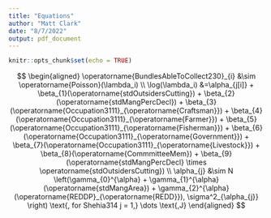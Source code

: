 ```yaml
---
title: "Equations"
author: "Matt Clark"
date: "8/7/2022"
output: pdf_document
---
```


```r
knitr::opts_chunk$set(echo = TRUE)
```

$$
\begin{aligned}
  \operatorname{BundlesAbleToCollect230}_{i}  &\sim \operatorname{Poisson}(\lambda_i) \\
    \log(\lambda_i) &=\alpha_{j[i]} + \beta_{1}(\operatorname{stdOutsidersCutting}) + \beta_{2}(\operatorname{stdMangPercDecl}) + \beta_{3}(\operatorname{Occupation3111}_{\operatorname{Craftsman}}) + \beta_{4}(\operatorname{Occupation3111}_{\operatorname{Farmer}}) + \beta_{5}(\operatorname{Occupation3111}_{\operatorname{Fisherman}}) + \beta_{6}(\operatorname{Occupation3111}_{\operatorname{Government}}) + \beta_{7}(\operatorname{Occupation3111}_{\operatorname{Livestock}}) + \beta_{8}(\operatorname{CommmitteeMem}) + \beta_{9}(\operatorname{stdMangPercDecl} \times \operatorname{stdOutsidersCutting}) \\
    \alpha_{j}  &\sim N \left(\gamma_{0}^{\alpha} + \gamma_{1}^{\alpha}(\operatorname{stdMangArea}) + \gamma_{2}^{\alpha}(\operatorname{REDDP}_{\operatorname{REDD}}), \sigma^2_{\alpha_{j}} \right)
    \text{, for Shehia314 j = 1,} \dots \text{,J}
\end{aligned}
$$
